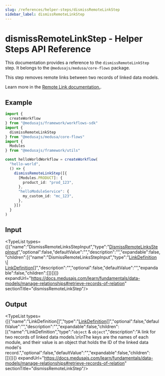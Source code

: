 ```yaml
---
slug: /references/helper-steps/dismissRemoteLinkStep
sidebar_label: dismissRemoteLinkStep
---
```



# dismissRemoteLinkStep - Helper Steps API Reference

This documentation provides a reference to the `dismissRemoteLinkStep` step. It belongs to the `@medusajs/medusa/core-flows` package.

This step removes remote links between two records of linked data models.

Learn more in the [Remote Link documentation.](https://docs.medusajs.com/advanced-development/modules/remote-link#dismiss-link).

## Example

```ts
import {
  createWorkflow
} from "@medusajs/framework/workflows-sdk"
import {
  dismissRemoteLinkStep
} from "@medusajs/medusa/core-flows"
import {
  Modules
} from "@medusajs/framework/utils"

const helloWorldWorkflow = createWorkflow(
  "hello-world",
  () => {
    dismissRemoteLinkStep([{
      [Modules.PRODUCT]: {
        product_id: "prod_123",
      },
      "helloModuleService": {
        my_custom_id: "mc_123",
      },
    }])
  }
)
```

## Input

<TypeList types={[{"name":"DismissRemoteLinksStepInput","type":"[DismissRemoteLinksStepInput](../../types/helper_steps.DismissRemoteLinksStepInput/page.mdx)","optional":false,"defaultValue":"","description":"","expandable":false,"children":[{"name":"DismissRemoteLinksStepInput","type":"[LinkDefinition](../../../types/ModulesSdkTypes/types/types.ModulesSdkTypes.LinkDefinition/page.mdx) \\| [LinkDefinition](../../../types/ModulesSdkTypes/types/types.ModulesSdkTypes.LinkDefinition/page.mdx)[]","description":"","optional":false,"defaultValue":"","expandable":false,"children":[]}]}]} expandUrl="https://docs.medusajs.com/learn/fundamentals/data-models/manage-relationships#retrieve-records-of-relation" sectionTitle="dismissRemoteLinkStep"/>

## Output

<TypeList types={[{"name":"LinkDefinition[]","type":"[LinkDefinition](../../../types/ModulesSdkTypes/types/types.ModulesSdkTypes.LinkDefinition/page.mdx)[]","optional":false,"defaultValue":"","description":"","expandable":false,"children":[{"name":"LinkDefinition","type":"`object` & `object`","description":"A link for two records of linked data models.\n\nThe keys are the names of each module, and their value is an object that holds the ID of the linked data model's record.","optional":false,"defaultValue":"","expandable":false,"children":[]}]}]} expandUrl="https://docs.medusajs.com/learn/fundamentals/data-models/manage-relationships#retrieve-records-of-relation" sectionTitle="dismissRemoteLinkStep"/>
